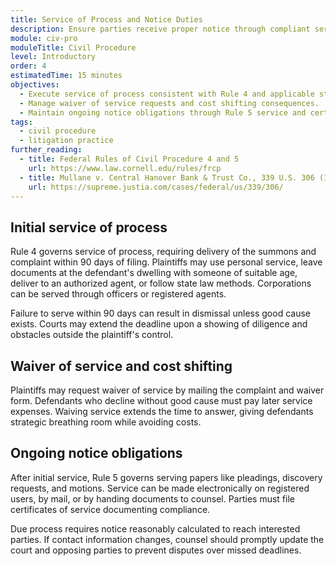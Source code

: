 ```yaml
---
title: Service of Process and Notice Duties
description: Ensure parties receive proper notice through compliant service and ongoing communication obligations.
module: civ-pro
moduleTitle: Civil Procedure
level: Introductory
order: 4
estimatedTime: 15 minutes
objectives:
  - Execute service of process consistent with Rule 4 and applicable state methods.
  - Manage waiver of service requests and cost shifting consequences.
  - Maintain ongoing notice obligations through Rule 5 service and certificate requirements.
tags:
  - civil procedure
  - litigation practice
further_reading:
  - title: Federal Rules of Civil Procedure 4 and 5
    url: https://www.law.cornell.edu/rules/frcp
  - title: Mullane v. Central Hanover Bank & Trust Co., 339 U.S. 306 (1950)
    url: https://supreme.justia.com/cases/federal/us/339/306/
---
```

## Initial service of process

Rule 4 governs service of process, requiring delivery of the summons and complaint within 90 days of filing. Plaintiffs may use personal service, leave documents at the defendant's dwelling with someone of suitable age, deliver to an authorized agent, or follow state law methods. Corporations can be served through officers or registered agents.

Failure to serve within 90 days can result in dismissal unless good cause exists. Courts may extend the deadline upon a showing of diligence and obstacles outside the plaintiff's control.

## Waiver of service and cost shifting

Plaintiffs may request waiver of service by mailing the complaint and waiver form. Defendants who decline without good cause must pay later service expenses. Waiving service extends the time to answer, giving defendants strategic breathing room while avoiding costs.

## Ongoing notice obligations

After initial service, Rule 5 governs serving papers like pleadings, discovery requests, and motions. Service can be made electronically on registered users, by mail, or by handing documents to counsel. Parties must file certificates of service documenting compliance.

Due process requires notice reasonably calculated to reach interested parties. If contact information changes, counsel should promptly update the court and opposing parties to prevent disputes over missed deadlines.
